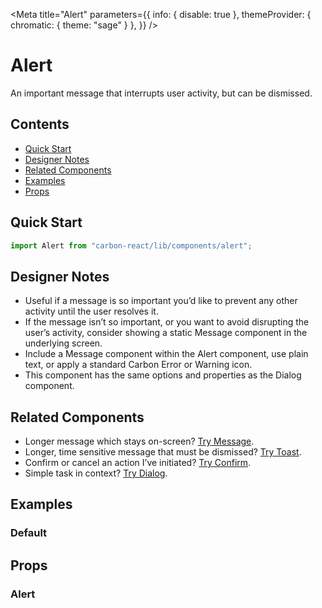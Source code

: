 
<Meta
  title="Alert"
  parameters={{
    info: { disable: true },
    themeProvider: { chromatic: { theme: "sage" } },
  }}
/>

# Alert

An important message that interrupts user activity, but can be dismissed.

## Contents

- [Quick Start](#quick-start)
- [Designer Notes](#designer-notes)
- [Related Components](#related-components)
- [Examples](#examples)
- [Props](#props)

## Quick Start

```javascript
import Alert from "carbon-react/lib/components/alert";
```

## Designer Notes

- Useful if a message is so important you’d like to prevent any other activity until the user resolves it.
- If the message isn’t so important, or you want to avoid disrupting the user’s activity, consider showing a static Message component in the underlying screen.
- Include a Message component within the Alert component, use plain text, or apply a standard Carbon Error or Warning icon.
- This component has the same options and properties as the Dialog component.

## Related Components

- Longer message which stays on-screen? [Try Message](/?path=/docs/message--default-story "Try Message").
- Longer, time sensitive message that must be dismissed? [Try Toast](/?path=/docs/toast--default-story "Try Toast").
- Confirm or cancel an action I’ve initiated? [Try Confirm](/?path=/docs/confirm--default-story "Try Confirm").
- Simple task in context? [Try Dialog](/?path=/docs/dialog--default-story "Try Dialog").

## Examples

### Default

<Canvas>
  <Story name="default" story={stories.AlertComponent} />
</Canvas>

## Props

### Alert

<ArgsTable of={Alert} />

